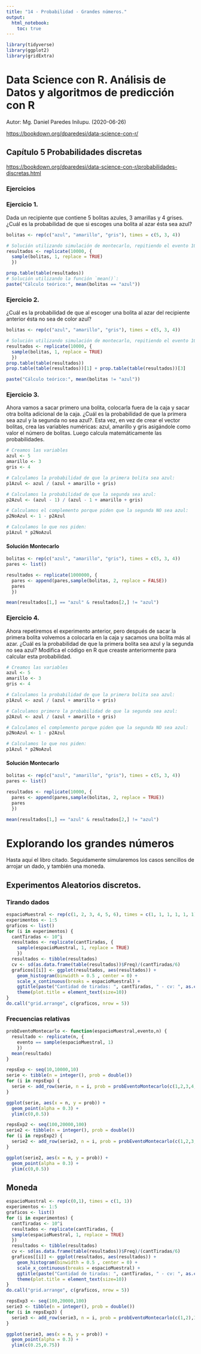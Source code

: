 ```yaml
---
title: "14 - Probabilidad - Grandes números."
output: 
  html_notebook: 
    toc: true
---
```



```r
library(tidyverse)
library(ggplot2)
library(gridExtra)
```

# Data Science con R. Análisis de Datos y algoritmos de predicción con R

Autor: Mg. Daniel Paredes Inilupu. (2020-06-26)

<https://bookdown.org/dparedesi/data-science-con-r/>

## Capítulo 5 Probabilidades discretas

<https://bookdown.org/dparedesi/data-science-con-r/probabilidades-discretas.html>

### Ejercicios

### Ejercicio 1.

Dada un recipiente que contiene 5 bolitas azules, 3 amarillas y 4 grises. ¿Cuál es la probabilidad de que si escoges una bolita al azar ésta sea azul?

```r
bolitas <- rep(c("azul", "amarillo", "gris"), times = c(5, 3, 4))

# Solución utilizando simulación de montecarlo, repitiendo el evento 10,000 veces:
resultados <- replicate(10000, {
  sample(bolitas, 1, replace = TRUE)
  })

prop.table(table(resultados))
# Solución utilizando la función `mean()`:
paste("Cálculo teórico:", mean(bolitas == "azul"))
```

### Ejercicio 2.

¿Cuál es la probabilidad de que al escoger una bolita al azar del recipiente anterior ésta no sea de color azul?

```r
bolitas <- rep(c("azul", "amarillo", "gris"), times = c(5, 3, 4))

# Solución utilizando simulación de montecarlo, repitiendo el evento 10,000 veces:
resultados <- replicate(10000, {
  sample(bolitas, 1, replace = TRUE)
  })
prop.table(table(resultados))
prop.table(table(resultados))[1] + prop.table(table(resultados))[3]

paste("Cálculo teórico:", mean(bolitas != "azul"))
```

### Ejercicio 3.

Ahora vamos a sacar primero una bolita, colocarla fuera de la caja y sacar otra bolita adicional de la caja. ¿Cuál es la probabilidad de que la primera sea azul y la segunda no sea azul?. Esta vez, en vez de crear el vector bolitas, crea las variables numéricas: azul, amarillo y gris asigándole como valor el número de bolitas. Luego calcula matemáticamente las probabilidades.

```r
# Creamos las variables
azul <- 5
amarillo <- 3
gris <- 4

# Calculamos la probabilidad de que la primera bolita sea azul:
p1Azul <- azul / (azul + amarillo + gris)

# Calculamos la probabilidad de que la segunda sea azul:
p2Azul <- (azul - 1) / (azul - 1 + amarillo + gris)

# Calculamos el complemento porque piden que la segunda NO sea azul:
p2NoAzul <- 1 - p2Azul

# Calculamos lo que nos piden:
p1Azul * p2NoAzul
```

#### Solución Montecarlo

```r
bolitas <- rep(c("azul", "amarillo", "gris"), times = c(5, 3, 4))
pares <- list()

resultados <- replicate(1000000, {
  pares <- append(pares,sample(bolitas, 2, replace = FALSE))
  pares
  })

mean(resultados[1,] == "azul" & resultados[2,] != "azul")
```

### Ejercicio 4.

Ahora repetiremos el experimento anterior, pero después de sacar la primera bolita volvemos a colocarla en la caja y sacamos una bolita más al azar. ¿Cuál es la probabilidad de que la primera bolita sea azul y la segunda no sea azul? Modifica el código en R que creaste anteriormente para calcular esta probabilidad.

```r
# Creamos las variables
azul <- 5
amarillo <- 3
gris <- 4

# Calculamos la probabilidad de que la primera bolita sea azul:
p1Azul <- azul / (azul + amarillo + gris)

# Calculamos primero la probabilidad de que la segunda sea azul:
p2Azul <- azul / (azul + amarillo + gris)

# Calculamos el complemento porque piden que la segunda NO sea azul:
p2NoAzul <- 1 - p2Azul

# Calculamos lo que nos piden:
p1Azul * p2NoAzul
```

#### Solución Montecarlo

```r
bolitas <- rep(c("azul", "amarillo", "gris"), times = c(5, 3, 4))
pares <- list()

resultados <- replicate(10000, {
  pares <- append(pares,sample(bolitas, 2, replace = TRUE))
  pares
  })

mean(resultados[1,] == "azul" & resultados[2,] != "azul")
```

# Explorando los grandes números

Hasta aquí el libro citado. Seguidamente simularemos los casos sencillos de arrojar un dado, y también una moneda.

## Experimentos Aleatorios discretos.

### Tirando dados

```r
espacioMuestral <- rep(c(1, 2, 3, 4, 5, 6), times = c(1, 1, 1, 1, 1, 1))
experimentos <- 1:5
graficos <- list()
for (i in experimentos) {
  cantTiradas <- 10^i
  resultados <- replicate(cantTiradas, {
    sample(espacioMuestral, 1, replace = TRUE)
    })
  resultados <- tibble(resultados)
  cv <- sd(as.data.frame(table(resultados))$Freq)/(cantTiradas/6)
  graficos[[i]] <- ggplot(resultados, aes(resultados)) +
    geom_histogram(binwidth = 0.5 , center = 0) +
    scale_x_continuous(breaks = espacioMuestral) +
    ggtitle(paste("Cantidad de tiradas: ", cantTiradas, " - cv: ", as.character(cv))) + 
    theme(plot.title = element_text(size=10))
}
do.call("grid.arrange", c(graficos, nrow = 5)) 
```

### Frecuencias relativas

```r
probEventoMontecarlo <- function(espacioMuestral,evento,n) {
  resultado <- replicate(n, {
    evento == sample(espacioMuestral, 1)
    })
  mean(resultado)
}
```

```r
repsExp <- seq(10,10000,10)
serie <- tibble(n = integer(), prob = double())
for (i in repsExp) {
  serie <- add_row(serie, n = i, prob = probEventoMontecarlo(c(1,2,3,4,5,6),1,i))
}
```

```r
ggplot(serie, aes(x = n, y = prob)) + 
  geom_point(alpha = 0.3) +
  ylim(c(0,0.5))
```


```r
repsExp2 <- seq(100,20000,100)
serie2 <- tibble(n = integer(), prob = double())
for (i in repsExp2) {
  serie2 <- add_row(serie2, n = i, prob = probEventoMontecarlo(c(1,2,3,4,5,6),1,i))
}
```

```r
ggplot(serie2, aes(x = n, y = prob)) + 
  geom_point(alpha = 0.3) + 
  ylim(c(0,0.5))
```


## Moneda

```r
espacioMuestral <- rep(c(0,1), times = c(1, 1))
experimentos <- 1:5
graficos <- list()
for (i in experimentos) {
  cantTiradas <- 10^i
  resultados <- replicate(cantTiradas, {
  sample(espacioMuestral, 1, replace = TRUE)
  })
  resultados <- tibble(resultados)
  cv <- sd(as.data.frame(table(resultados))$Freq)/(cantTiradas/6)
  graficos[[i]] <- ggplot(resultados, aes(resultados)) +
    geom_histogram(binwidth = 0.5 , center = 0) +
    scale_x_continuous(breaks = espacioMuestral) +
    ggtitle(paste("Cantidad de tiradas: ", cantTiradas, " - cv: ", as.character(cv))) + 
    theme(plot.title = element_text(size=10))
}
do.call("grid.arrange", c(graficos, nrow = 5)) 
```

```r
repsExp3 <- seq(100,20000,100)
serie3 <- tibble(n = integer(), prob = double())
for (i in repsExp3) {
  serie3 <- add_row(serie3, n = i, prob = probEventoMontecarlo(c(1,2),1,i))
}
```

```r
ggplot(serie3, aes(x = n, y = prob)) + 
  geom_point(alpha = 0.3) + 
  ylim(c(0.25,0.75))
```


